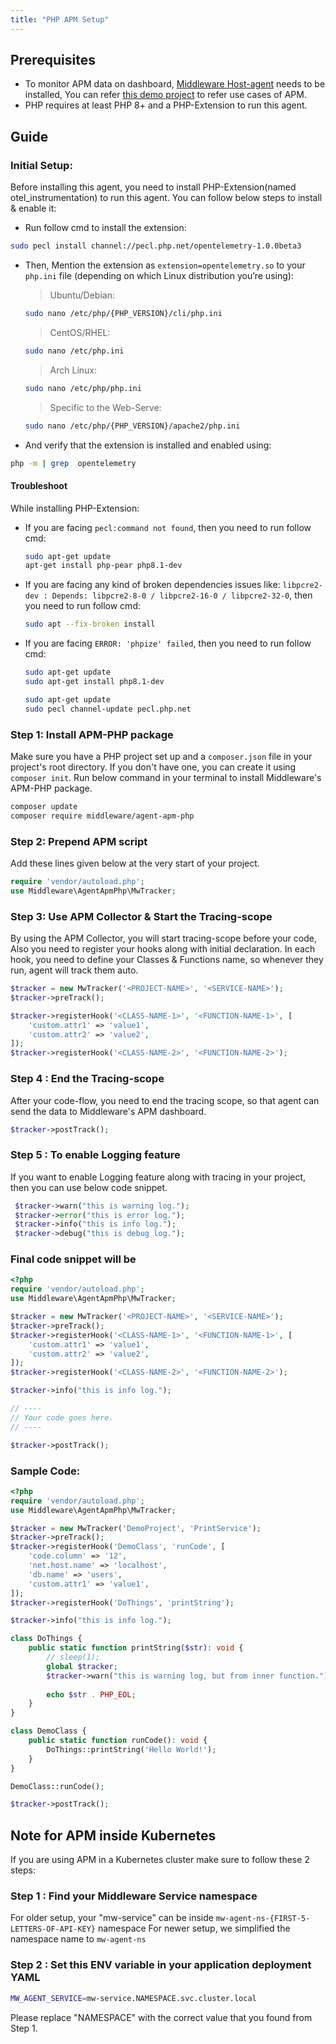 ```yaml
---
title: "PHP APM Setup"
---
```

## Prerequisites
* To monitor APM data on dashboard, [Middleware Host-agent](https://docs.middleware.io/docs/getting-started) needs to be installed, You can refer [this demo project](https://github.com/middleware-labs/demo-apm/tree/master/php) to refer use cases of APM.
* PHP requires at least PHP 8+ and a PHP-Extension to run this agent.

## Guide

### Initial Setup:
Before installing this agent, you need to install PHP-Extension(named otel_instrumentation) to run this agent. You can follow below steps to install & enable it:
* Run follow cmd to install the extension:
```bash
sudo pecl install channel://pecl.php.net/opentelemetry-1.0.0beta3
```
* Then, Mention the extension as `extension=opentelemetry.so` to your `php.ini` file (depending on which Linux distribution you’re using):
    > Ubuntu/Debian:
    ```bash
    sudo nano /etc/php/{PHP_VERSION}/cli/php.ini
    ````
    > CentOS/RHEL:
    ```bash
    sudo nano /etc/php.ini
    ````
    > Arch Linux:
    ```bash
    sudo nano /etc/php/php.ini
    ````
    > Specific to the Web-Serve:
    ```bash
    sudo nano /etc/php/{PHP_VERSION}/apache2/php.ini
    ````
* And verify that the extension is installed and enabled using:
```bash
php -m | grep  opentelemetry
```

#### Troubleshoot
While installing PHP-Extension:
* If you are facing `pecl:command not found`, then you need to run follow cmd:
  ```bash
  sudo apt-get update
  apt-get install php-pear php8.1-dev
  ```
* If you are facing any kind of broken dependencies issues like: `libpcre2-dev : Depends: libpcre2-8-0 / libpcre2-16-0 / libpcre2-32-0`, then you need to run follow cmd:
  ```bash
  sudo apt --fix-broken install
  ```
* If you are facing `ERROR: 'phpize' failed`, then you need to run follow cmd:
  ```bash
  sudo apt-get update
  sudo apt-get install php8.1-dev
  ```
  ```bash
  sudo apt-get update
  sudo pecl channel-update pecl.php.net
  ```

### Step 1: Install APM-PHP package
Make sure you have a PHP project set up and a `composer.json` file in your project's root directory. If you don't have one, you can create it using `composer init`. Run below command in your terminal to install Middleware's APM-PHP package.
```bash
composer update
composer require middleware/agent-apm-php
```

### Step 2: Prepend APM script
Add these lines given below at the very start of your project.
```php
require 'vendor/autoload.php';
use Middleware\AgentApmPhp\MwTracker;
```

### Step 3: Use APM Collector & Start the Tracing-scope
By using the APM Collector, you will start tracing-scope before your code, Also you need to register your hooks along with initial declaration. 
In each hook, you need to define your Classes & Functions name, so whenever they run, agent will track them auto.

```php
$tracker = new MwTracker('<PROJECT-NAME>', '<SERVICE-NAME>');
$tracker->preTrack();

$tracker->registerHook('<CLASS-NAME-1>', '<FUNCTION-NAME-1>', [
    'custom.attr1' => 'value1',
    'custom.attr2' => 'value2',
]);
$tracker->registerHook('<CLASS-NAME-2>', '<FUNCTION-NAME-2>');

```

### Step 4 : End the Tracing-scope
After your code-flow, you need to end the tracing scope, so that agent can send the data to Middleware's APM dashboard.
```php
$tracker->postTrack();
```

### Step 5 : To enable Logging feature
If you want to enable Logging feature along with tracing in your project, then you can use below code snippet.
  ```php
   $tracker->warn("this is warning log.");
   $tracker->error("this is error log.");
   $tracker->info("this is info log.");
   $tracker->debug("this is debug log.");
   ```

### Final code snippet will be

```php
<?php
require 'vendor/autoload.php';
use Middleware\AgentApmPhp\MwTracker;

$tracker = new MwTracker('<PROJECT-NAME>', '<SERVICE-NAME>');
$tracker->preTrack();
$tracker->registerHook('<CLASS-NAME-1>', '<FUNCTION-NAME-1>', [
    'custom.attr1' => 'value1',
    'custom.attr2' => 'value2',
]);
$tracker->registerHook('<CLASS-NAME-2>', '<FUNCTION-NAME-2>');

$tracker->info("this is info log.");

// ----
// Your code goes here.
// ----

$tracker->postTrack();
```

### Sample Code:
```php
<?php
require 'vendor/autoload.php';
use Middleware\AgentApmPhp\MwTracker;

$tracker = new MwTracker('DemoProject', 'PrintService');
$tracker->preTrack();
$tracker->registerHook('DemoClass', 'runCode', [
    'code.column' => '12',
    'net.host.name' => 'localhost',
    'db.name' => 'users',
    'custom.attr1' => 'value1',
]);
$tracker->registerHook('DoThings', 'printString');

$tracker->info("this is info log.");

class DoThings {
    public static function printString($str): void {
        // sleep(1);
        global $tracker;
        $tracker->warn("this is warning log, but from inner function.");
        
        echo $str . PHP_EOL;
    }
}

class DemoClass {
    public static function runCode(): void {
        DoThings::printString('Hello World!');
    }
}

DemoClass::runCode();

$tracker->postTrack();
```

## Note for APM inside Kubernetes
If you are using APM in a Kubernetes cluster make sure to follow these 2 steps:

### Step 1 : Find your Middleware Service namespace
For older setup, your "mw-service" can be inside `mw-agent-ns-{FIRST-5-LETTERS-OF-API-KEY}` namespace
For newer setup, we simplified the namespace name to `mw-agent-ns`

### Step 2 : Set this ENV variable in your application deployment YAML
```bash
MW_AGENT_SERVICE=mw-service.NAMESPACE.svc.cluster.local
```
<Note> Please replace "NAMESPACE" with the correct value that you found from Step 1. </Note>
